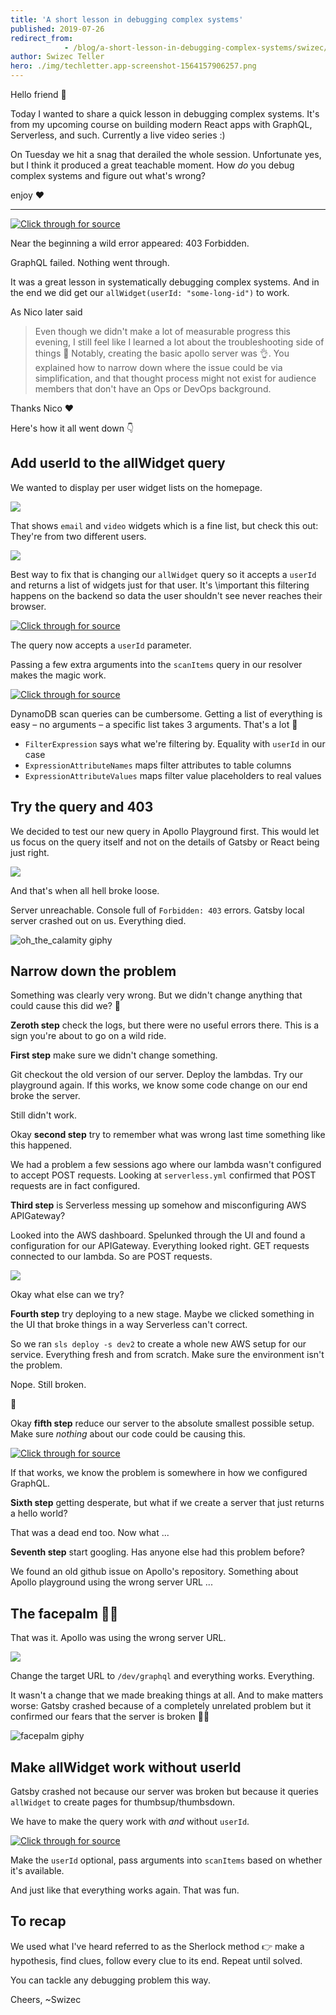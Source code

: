 ```yaml
---
title: 'A short lesson in debugging complex systems'
published: 2019-07-26
redirect_from: 
            - /blog/a-short-lesson-in-debugging-complex-systems/swizec/9166
author: Swizec Teller
hero: ./img/techletter.app-screenshot-1564157906257.png
---
```

Hello friend 👋





Today I wanted to share a quick lesson in debugging complex systems. It's from my upcoming course on building modern React apps with GraphQL, Serverless, and such. Currently a live video series :)



On Tuesday we hit a snag that derailed the whole session. Unfortunate yes, but I think it produced a great teachable moment. How _do_ you debug complex systems and figure out what's wrong?



enjoy ❤️



* * *





[![Click through for source](./img/techletter.app-screenshot-1564157906257.png)](https://youtu.be/LKbOpZNYTuo)





Near the beginning a wild error appeared: 403 Forbidden.



GraphQL failed. Nothing went through.



It was a great lesson in systematically debugging complex systems. And in the end we did get our `allWidget(userId: "some-long-id")` to work.



As Nico later said



> Even though we didn't make a lot of measurable progress this evening, I still feel like I learned a lot about the troubleshooting side of things 🙂 Notably, creating the basic apollo server was 👌. You explained how to narrow down where the issue could be via simplification, and that thought process might not exist for audience members that don't have an Ops or DevOps background.



Thanks Nico ❤️



Here's how it all went down 👇



## Add userId to the allWidget query



We wanted to display per user widget lists on the homepage.



![](./img/UilWIZl.png)



That shows `email` and `video` widgets which is a fine list, but check this out: They're from two different users.



![](./img/sT9HUBd.png)



Best way to fix that is changing our `allWidget` query so it accepts a `userId` and returns a list of widgets just for that user. It's \\important this filtering happens on the backend so data the user shouldn't see never reaches their browser.



[![Click through for source](./img/techletter.app-screenshot-1564157796906.png)](https://carbon.now.sh/?bg=rgba(255,255,255,1)&t=seti&l=javascript&ds=true&wc=true&wa=true&pv=48px&ph=32px&ln=false&code=%2F%2F%20backend%2Fsrc%2Fgraphql.ts%0A%0Atype%20Query%20%7B%0A%20%20%20%20widget(widgetId%3A%20String!)%3A%20Widget%0A%20%20%20%20allWidget(userId%3A%20String)%3A%20%5BWidget%5D%0A%7D)



The query now accepts a `userId` parameter.



Passing a few extra arguments into the `scanItems` query in our resolver makes the magic work.



[![Click through for source](./img/techletter.app-screenshot-1564157796857.png)](https://carbon.now.sh/?bg=rgba(255,255,255,1)&t=seti&l=javascript&ds=true&wc=true&wa=true&pv=48px&ph=32px&ln=false&code=%2F%2F%20backend%2Fsrc%2Fqueries.ts%0A%0Aexport%20const%20allWidget%20%3D%20async%20(_%3A%20any%2C%20%7B%20userId%20%7D%3A%20%7B%20userId%3A%20string%20%7D)%20%3D%3E%20%7B%0A%20%20%20%20const%20result%20%3D%20await%20scanItems(%7B%0A%20%20%20%20%20%20%20%20FilterExpression%3A%20%22%23user%20%3D%20%3AuserId%22%2C%0A%20%20%20%20%20%20%20%20ExpressionAttributeNames%3A%20%7B%0A%20%20%20%20%20%20%20%20%20%20%20%20%22%23user%22%3A%20%22userId%22%0A%20%20%20%20%20%20%20%20%7D%2C%0A%20%20%20%20%20%20%20%20ExpressionAttributeValues%3A%20%7B%0A%20%20%20%20%20%20%20%20%20%20%20%20%22%3AuserId%22%3A%20userId%0A%20%20%20%20%20%20%20%20%7D%0A%20%20%20%20%7D)%3B)



DynamoDB scan queries can be cumbersome. Getting a list of everything is easy – no arguments – a specific list takes 3 arguments. That's a lot 🤨



- `FilterExpression` says what we're filtering by. Equality with `userId` in our case
- `ExpressionAttributeNames` maps filter attributes to table columns
- `ExpressionAttributeValues` maps filter value placeholders to real values



## Try the query and 403



We decided to test our new query in Apollo Playground first. This would let us focus on the query itself and not on the details of Gatsby or React being just right.



![](./img/8pADxrw.png)



And that's when all hell broke loose.



Server unreachable. Console full of `Forbidden: 403` errors. Gatsby local server crashed out on us. Everything died.



![oh_the_calamity giphy](./img/media-xT1XGWbE0XiBDX2T8Q-giphy.gif)



## Narrow down the problem



Something was clearly very wrong. But we didn't change anything that could cause this did we? 🤔



**Zeroth step** check the logs, but there were no useful errors there. This is a sign you're about to go on a wild ride.



**First step** make sure we didn't change something.



Git checkout the old version of our server. Deploy the lambdas. Try our playground again. If this works, we know some code change on our end broke the server.



Still didn't work.



Okay **second step** try to remember what was wrong last time something like this happened.



We had a problem a few sessions ago where our lambda wasn't configured to accept POST requests. Looking at `serverless.yml` confirmed that POST requests are in fact configured.



**Third step** is Serverless messing up somehow and misconfiguring AWS APIGateway?



Looked into the AWS dashboard. Spelunked through the UI and found a configuration for our APIGateway. Everything looked right. GET requests connected to our lambda. So are POST requests.



![](./img/lRkbepv.png)



Okay what else can we try?



**Fourth step** try deploying to a new stage. Maybe we clicked something in the UI that broke things in a way Serverless can't correct.



So we ran `sls deploy -s dev2` to create a whole new AWS setup for our service. Everything fresh and from scratch. Make sure the environment isn't the problem.



Nope. Still broken.



🤔



Okay **fifth step** reduce our server to the absolute smallest possible setup. Make sure _nothing_ about our code could be causing this.



[![Click through for source](./img/techletter.app-screenshot-1564157796979.png)](https://carbon.now.sh/?bg=rgba(255,255,255,1)&t=seti&l=javascript&ds=true&wc=true&wa=true&pv=48px&ph=32px&ln=false&code=%2F%2F%20backend%2Fsrc%2Fgraphql.ts%0A%2F%2F%20PS%3A%20this%20is%20pseudocode%2C%20refer%20to%20the%20video%20for%20actual%20code%0A%0Aconst%20types%20%3D%20gql%60%0A%09Query%20%7B%0A%09%09hello%3A%20%7B%20hello%3A%20String%20%7D%0A%09%7D%0A%60%0A%0Aexport%20const%20server%20%3D%20new%20ApolloServer(%7B%0A%20%20%20%20types%2C%0A%20%20%20%7B%0A%09%20%20%20Query%3A%20%7B%0A%09%09%20%20%20hello%3A%20()%20%3D%3E%20%7B%20hello%3A%20%22hello%22%20%7D%0A%09%20%20%20%7D%0A%20%20%20%7D%0A%7D)%3B%0A%0Aexport%20const%20handler%20%3D%20server.createHandler(%7B%0A%20%20%20%20cors%3A%20%7B%0A%20%20%20%20%20%20%20%20origin%3A%20%22*%22%2C%0A%20%20%20%20%20%20%20%20credentials%3A%20true%0A%20%20%20%20%7D%0A%7D)%3B)



If that works, we know the problem is somewhere in how we configured GraphQL.



**Sixth step** getting desperate, but what if we create a server that just returns a hello world?



That was a dead end too. Now what ...



**Seventh step** start googling. Has anyone else had this problem before?



We found an old github issue on Apollo's repository. Something about Apollo playground using the wrong server URL ...



## The facepalm 🤦‍♀️



That was it. Apollo was using the wrong server URL.



![](./img/qUtTfYK.gif)



Change the target URL to `/dev/graphql` and everything works. Everything.



It wasn't a change that we made breaking things at all. And to make matters worse: Gatsby crashed because of a completely unrelated problem but it confirmed our fears that the server is broken 🤦‍♀️



![facepalm giphy](./img/media-ADr35Z4TvATIc-giphy.gif)



## Make allWidget work without userId



Gatsby crashed not because our server was broken but because it queries `allWidget` to create pages for thumbsup/thumbsdown.



We have to make the query work with _and_ without `userId`.



[![Click through for source](./img/techletter.app-screenshot-1564157797079.png)](https://carbon.now.sh/?bg=rgba(255,255,255,1)&t=seti&l=javascript&ds=true&wc=true&wa=true&pv=48px&ph=32px&ln=false&code=%2F%2F%20backend%2Fsrc%2Fqueries.ts%0A%0Aexport%20const%20allWidget%20%3D%20async%20(_%3A%20any%2C%20%7B%20userId%20%7D%3A%20%7B%20userId%3F%3A%20string%20%7D)%20%3D%3E%20%7B%0A%20%20%20%20%2F%2F%20Query%20by%20userId%20if%20passed-in%2C%20otherwise%20return%20all%20widgets%0A%20%20%20%20const%20result%20%3D%20await%20scanItems(%0A%20%20%20%20%20%20%20%20userId%0A%20%20%20%20%20%20%20%20%20%20%20%20%3F%20%7B%0A%20%20%20%20%20%20%20%20%20%20%20%20%20%20%20%20%20%20FilterExpression%3A%20%22%23user%20%3D%20%3AuserId%22%2C%0A%20%20%20%20%20%20%20%20%20%20%20%20%20%20%20%20%20%20ExpressionAttributeNames%3A%20%7B%0A%20%20%20%20%20%20%20%20%20%20%20%20%20%20%20%20%20%20%20%20%20%20%22%23user%22%3A%20%22userId%22%0A%20%20%20%20%20%20%20%20%20%20%20%20%20%20%20%20%20%20%7D%2C%0A%20%20%20%20%20%20%20%20%20%20%20%20%20%20%20%20%20%20ExpressionAttributeValues%3A%20%7B%0A%20%20%20%20%20%20%20%20%20%20%20%20%20%20%20%20%20%20%20%20%20%20%22%3AuserId%22%3A%20userId%0A%20%20%20%20%20%20%20%20%20%20%20%20%20%20%20%20%20%20%7D%0A%20%20%20%20%20%20%20%20%20%20%20%20%20%20%7D%0A%20%20%20%20%20%20%20%20%20%20%20%20%3A%20%7B%7D%0A%20%20%20%20)%3B)



Make the `userId` optional, pass arguments into `scanItems` based on whether it's available.



And just like that everything works again. That was fun.



## To recap



We used what I've heard referred to as the Sherlock method 👉 make a hypothesis, find clues, follow every clue to its end. Repeat until solved.



You can tackle any debugging problem this way.



Cheers, ~Swizec
